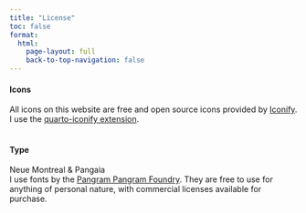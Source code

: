 ```yaml
---
title: "License"
toc: false
format:
  html: 
    page-layout: full
    back-to-top-navigation: false
---
```

::: {.license-content #icons}
#### Icons
All icons on this website are free and open source icons provided by [Iconify](https://icon-sets.iconify.design/). I use the [quarto-iconify extension](https://github.com/mcanouil/quarto-iconify).<br><br>
:::

::: {.license-content #type}
#### Type
Neue Montreal & Pangaia <br>
I use fonts by the [Pangram Pangram Foundry](https://pangrampangram.com/). They are free to use for anything of personal nature, with commercial licenses available for purchase.<br><br>
:::

<!-- 
::: {.license-content #blogposts}
##### Blogposts
<p xmlns:cc="http://creativecommons.org/ns#" >My blog posts are released under a <a href="http://creativecommons.org/licenses/by-sa/4.0/?ref=chooser-v1" target="_blank" rel="license noopener noreferrer" style="display:inline-block;">Creative Commons Attribution-ShareAlike 4.0 International License<img style="height:22px!important;margin-left:3px;vertical-align:text-bottom;" src="https://mirrors.creativecommons.org/presskit/icons/cc.svg?ref=chooser-v1"><img style="height:22px!important;margin-left:3px;vertical-align:text-bottom;" src="https://mirrors.creativecommons.org/presskit/icons/by.svg?ref=chooser-v1"><img style="height:22px!important;margin-left:3px;vertical-align:text-bottom;" src="https://mirrors.creativecommons.org/presskit/icons/sa.svg?ref=chooser-v1"></a></p>

:::
-->